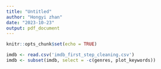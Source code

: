 ```yaml
---
title: "Untitled"
author: "Hongyi zhan"
date: "2023-10-23"
output: pdf_document
---
```


```r
knitr::opts_chunk$set(echo = TRUE)

imdb <- read.csv('imdb_first_step_cleaning.csv')
imdb <- subset(imdb, select = -c(genres, plot_keywords))
```

